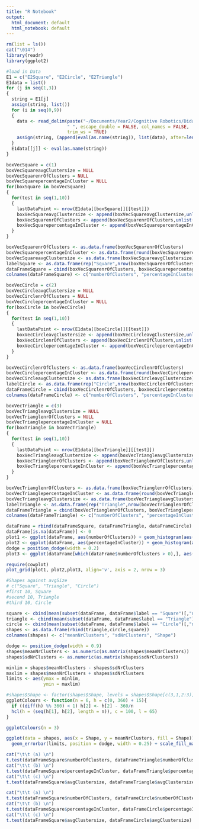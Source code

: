 ```yaml
---
title: "R Notebook"
output:
  html_document: default
  html_notebook: default
---
```


```r
rm(list = ls())
cat("\014")  
library(readr)
library(ggplot2)

#load in Data
E1 = c("E2Square", "E2Circle", "E2Triangle")
E1data = list()
for (j in seq(1,3))
{
  string = E1[j]
  assign(string, list())
  for (i in seq(0,9))
  {
    data <- read_delim(paste("~/Documents/Year2/Cognitive Robotics/Didabots/Data/E2/",string,"/",string,"_0",toString(i),".txt", sep=""), 
                       " ", escape_double = FALSE, col_names = FALSE, 
                       trim_ws = TRUE)
    assign(string, (append(eval(as.name(string)), list(data), after=length(eval(as.name(string))))))
  }
  E1data[[j]] <- eval(as.name(string))
}
```
```r
boxVecSquare = c(1)
boxVecSquareavgClustersize = NULL
boxVecSquarenrOfClusters = NULL
boxVecSquarepercentageInCluster = NULL
for(boxSquare in boxVecSquare)
{
  for(test in seq(1,10))
  {
    lastDataPoint <- nrow(E1data[[boxSquare]][[test]])
    boxVecSquareavgClustersize <- append(boxVecSquareavgClustersize,unlist(E1data[[boxSquare]][[test]][lastDataPoint,][2]))
    boxVecSquarenrOfClusters <- append(boxVecSquarenrOfClusters,unlist(E1data[[boxSquare]][[test]][lastDataPoint,][3]))
    boxVecSquarepercentageInCluster <- append(boxVecSquarepercentageInCluster,unlist(E1data[[boxSquare]][[test]][lastDataPoint,][4]))
  }
}

boxVecSquarenrOfClusters <- as.data.frame(boxVecSquarenrOfClusters)
boxVecSquarepercentageInCluster <- as.data.frame(round(boxVecSquarepercentageInCluster, digits = 1))
boxVecSquareavgClustersize <- as.data.frame(boxVecSquareavgClustersize)
labelSquare <- as.data.frame(rep("Square",nrow(boxVecSquarenrOfClusters)))
dataFrameSquare = cbind(boxVecSquarenrOfClusters, boxVecSquarepercentageInCluster, boxVecSquareavgClustersize, labelSquare)
colnames(dataFrameSquare) <- c("numberOfClusters", "percentageInCluster", "avgClustersize","label")

boxVecCircle = c(2)
boxVecCircleavgClustersize = NULL
boxVecCirclenrOfClusters = NULL
boxVecCirclepercentageInCluster = NULL
for(boxCircle in boxVecCircle)
{
  for(test in seq(1,10))
  {
    lastDataPoint <- nrow(E1data[[boxCircle]][[test]])
    boxVecCircleavgClustersize <- append(boxVecCircleavgClustersize,unlist(E1data[[boxCircle]][[test]][lastDataPoint,][2]))
    boxVecCirclenrOfClusters <- append(boxVecCirclenrOfClusters,unlist(E1data[[boxCircle]][[test]][lastDataPoint,][3]))
    boxVecCirclepercentageInCluster <- append(boxVecCirclepercentageInCluster,unlist(E1data[[boxCircle]][[test]][lastDataPoint,][4]))
  }
}

boxVecCirclenrOfClusters <- as.data.frame(boxVecCirclenrOfClusters)
boxVecCirclepercentageInCluster <- as.data.frame(round(boxVecCirclepercentageInCluster, digits = 1))
boxVecCircleavgClustersize <- as.data.frame(boxVecCircleavgClustersize)
labelCircle <- as.data.frame(rep("Circle",nrow(boxVecCirclenrOfClusters)))
dataFrameCircle = cbind(boxVecCirclenrOfClusters, boxVecCirclepercentageInCluster, boxVecCircleavgClustersize, labelCircle)
colnames(dataFrameCircle) <- c("numberOfClusters", "percentageInCluster", "avgClustersize","label")

boxVecTriangle = c(3)
boxVecTriangleavgClustersize = NULL
boxVecTrianglenrOfClusters = NULL
boxVecTrianglepercentageInCluster = NULL
for(boxTriangle in boxVecTriangle)
{
  for(test in seq(1,10))
  {
    lastDataPoint <- nrow(E1data[[boxTriangle]][[test]])
    boxVecTriangleavgClustersize <- append(boxVecTriangleavgClustersize,unlist(E1data[[boxTriangle]][[test]][lastDataPoint,][2]))
    boxVecTrianglenrOfClusters <- append(boxVecTrianglenrOfClusters,unlist(E1data[[boxTriangle]][[test]][lastDataPoint,][3]))
    boxVecTrianglepercentageInCluster <- append(boxVecTrianglepercentageInCluster,unlist(E1data[[boxTriangle]][[test]][lastDataPoint,][4]))
  }
}

boxVecTrianglenrOfClusters <- as.data.frame(boxVecTrianglenrOfClusters)
boxVecTrianglepercentageInCluster <- as.data.frame(round(boxVecTrianglepercentageInCluster, digits = 1))
boxVecTriangleavgClustersize <- as.data.frame(boxVecTriangleavgClustersize)
labelTriangle <- as.data.frame(rep("Triangle",nrow(boxVecTrianglenrOfClusters)))
dataFrameTriangle = cbind(boxVecTrianglenrOfClusters, boxVecTrianglepercentageInCluster, boxVecTriangleavgClustersize, labelTriangle)
colnames(dataFrameTriangle) <- c("numberOfClusters", "percentageInCluster", "avgClustersize","label")

dataFrame = rbind(dataFrameSquare, dataFrameTriangle, dataFrameCircle)
dataFrame[is.na(dataFrame)] <- 0
plot1 <- ggplot(dataFrame, aes(numberOfClusters)) + geom_histogram(aes(fill = label), position = "dodge", binwidth = 0.5) + ggtitle("(a)") + theme(plot.title = element_text(hjust = 0.5))
plot2 <- ggplot(dataFrame, aes(percentageInCluster)) + geom_histogram(aes(fill = label), position = "dodge", binwidth = 0.05) + scale_x_continuous(breaks = seq(0, 1, by = 0.1)) + ggtitle("(b)") + theme(plot.title = element_text(hjust = 0.5))
dodge = position_dodge(width = 0.2)
plot3 <- ggplot(dataFrame[which(dataFrame$numberOfClusters > 0),], aes(x = numberOfClusters, y = avgClustersize)) + geom_point(aes(color = label, shape = label), position = dodge) + scale_shape_manual(values=c(15, 17, 16)) + ggtitle("(c)") + theme(plot.title = element_text(hjust = 0.5))

require(cowplot)
plot_grid(plot1, plot2,plot3, align='v', axis = 2, nrow = 3)
```
```r
#Shapes against avgSize
# c("Square", "Triangle", "Circle")
#first 10, Square
#second 10, Triangle
#third 10, Circle

square <- cbind(mean(subset(dataFrame, dataFrame$label == "Square")[,"numberOfClusters"]), sd(subset(dataFrame, dataFrame$label == "Square" )[,"numberOfClusters"]), "Square")
triangle <- cbind(mean(subset(dataFrame, dataFrame$label == "Triangle")[,"numberOfClusters"]), sd(subset(dataFrame, dataFrame$label == "Triangle")[,"numberOfClusters"]), "Triangle")
circle <- cbind(mean(subset(dataFrame, dataFrame$label == "Circle")[,"numberOfClusters"]), sd(subset(dataFrame, dataFrame$label == "Circle")[,"numberOfClusters"]), "Circle")
shapes <- as.data.frame(rbind(triangle,circle,square))
colnames(shapes) <- c("meanNrClusters", "sdNrClusters", "Shape")

dodge <- position_dodge(width = 0.9)
shapes$meanNrClusters <- as.numeric(as.matrix(shapes$meanNrClusters))
shapes$sdNrClusters <- as.numeric(as.matrix(shapes$sdNrClusters))

minlim = shapes$meanNrClusters - shapes$sdNrClusters
maxlim = shapes$meanNrClusters + shapes$sdNrClusters
limits <- aes(ymax = minlim,
              ymin = maxlim)

#shapes$Shape <- factor(shapes$Shape, levels = shapes$Shape[c(3,1,2:3)])
ggplotColours <- function(n = 6, h = c(0, 360) + 15){
  if ((diff(h) %% 360) < 1) h[2] <- h[2] - 360/n
  hcl(h = (seq(h[1], h[2], length = n)), c = 100, l = 65)
}

ggplotColours(n = 3)

ggplot(data = shapes, aes(x = Shape, y = meanNrClusters, fill = Shape)) + geom_bar(stat = "identity", position = dodge) +
  geom_errorbar(limits, position = dodge, width = 0.25) + scale_fill_manual(values = c('#619CFF','#F8766D','#00BA38'))
```


```r
cat("\t\t (a) \n")
t.test(dataFrameSquare$numberOfClusters, dataFrameTriangle$numberOfClusters)
cat("\t\t (b) \n")
t.test(dataFrameSquare$percentageInCluster, dataFrameTriangle$percentageInCluster)
cat("\t\t (c) \n")
t.test(dataFrameSquare$avgClustersize, dataFrameTriangle$avgClustersize)
```
```r
cat("\t\t (a) \n")
t.test(dataFrameSquare$numberOfClusters, dataFrameCircle$numberOfClusters)
cat("\t\t (b) \n")
t.test(dataFrameSquare$percentageInCluster, dataFrameCircle$percentageInCluster)
cat("\t\t (c) \n")
t.test(dataFrameSquare$avgClustersize, dataFrameCircle$avgClustersize)
```

